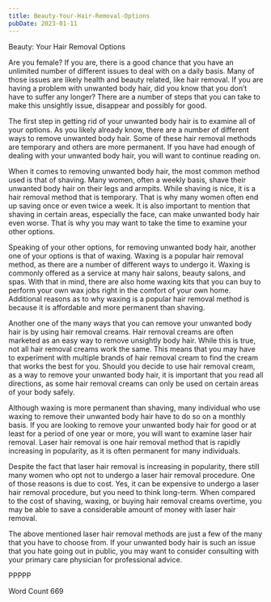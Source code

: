 ```yaml
---
title: Beauty-Your-Hair-Removal-Options
pubDate: 2023-01-11
---
```


Beauty:  Your Hair Removal Options

Are you female?  If you are, there is a good chance that you have an unlimited number of different issues to deal with on a daily basis.  Many of those issues are likely health and beauty related, like hair removal.  If you are having a problem with unwanted body hair, did you know that you don’t have to suffer any longer?  There are a number of steps that you can take to make this unsightly issue, disappear and possibly for good.

The first step in getting rid of your unwanted body hair is to examine all of your options.  As you likely already know, there are a number of different ways to remove unwanted body hair.  Some of these hair removal methods are temporary and others are more permanent.  If you have had enough of dealing with your unwanted body hair, you will want to continue reading on.

When it comes to removing unwanted body hair, the most common method used is that of shaving. Many women, often a weekly basis, shave their unwanted body hair on their legs and armpits. While shaving is nice, it is a hair removal method that is temporary.  That is why many women often end up saving once or even twice a week.  It is also important to mention that shaving in certain areas, especially the face, can make unwanted body hair even worse. That is why you may want to take the time to examine your other options.

Speaking of your other options, for removing unwanted body hair, another one of your options is that of waxing.  Waxing is a popular hair removal method, as there are a number of different ways to undergo it.  Waxing is commonly offered as a service at many hair salons, beauty salons, and spas. With that in mind, there are also home waxing kits that you can buy to perform your own wax jobs right in the comfort of your own home. Additional reasons as to why waxing is a popular hair removal method is because it is affordable and more permanent than shaving.

Another one of the many ways that you can remove your unwanted body hair is by using hair removal creams.  Hair removal creams are often marketed as an easy way to remove unsightly body hair. While this is true, not all hair removal creams work the same. This means that you may have to experiment with multiple brands of hair removal cream to find the cream that works the best for you.  Should you decide to use hair removal cream, as a way to remove your unwanted body hair, it is important that you read all directions, as some hair removal creams can only be used on certain areas of your body safely.
  
Although waxing is more permanent than shaving, many individual who use waxing to remove their unwanted body hair have to do so on a monthly basis.  If you are looking to remove your unwanted body hair for good or at least for a period of one year or more, you will want to examine laser hair removal.  Laser hair removal is one hair removal method that is rapidly increasing in popularity, as it is often permanent for many individuals.  

Despite the fact that laser hair removal is increasing in popularity, there still many women who opt not to undergo a laser hair removal procedure.  One of those reasons is due to cost.  Yes, it can be expensive to undergo a laser hair removal procedure, but you need to think long-term. When compared to the cost of shaving, waxing, or buying hair removal creams overtime, you may be able to save a considerable amount of money with laser hair removal.  

The above mentioned laser hair removal methods are just a few of the many that you have to choose from.  If your unwanted body hair is such an issue that you hate going out in public, you may want to consider consulting with your primary care physician for professional advice.

PPPPP

Word Count 669
